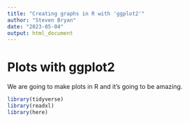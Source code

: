 ```yaml
---
title: "Creating graphs in R with 'ggplot2'"
author: "Steven Bryan"
date: "2023-05-04"
output: html_document
---
```


# Plots with ggplot2

We are going to make plots in R and it's going to be amazing.

```r
library(tidyverse)
library(readxl)
library(here)
```


